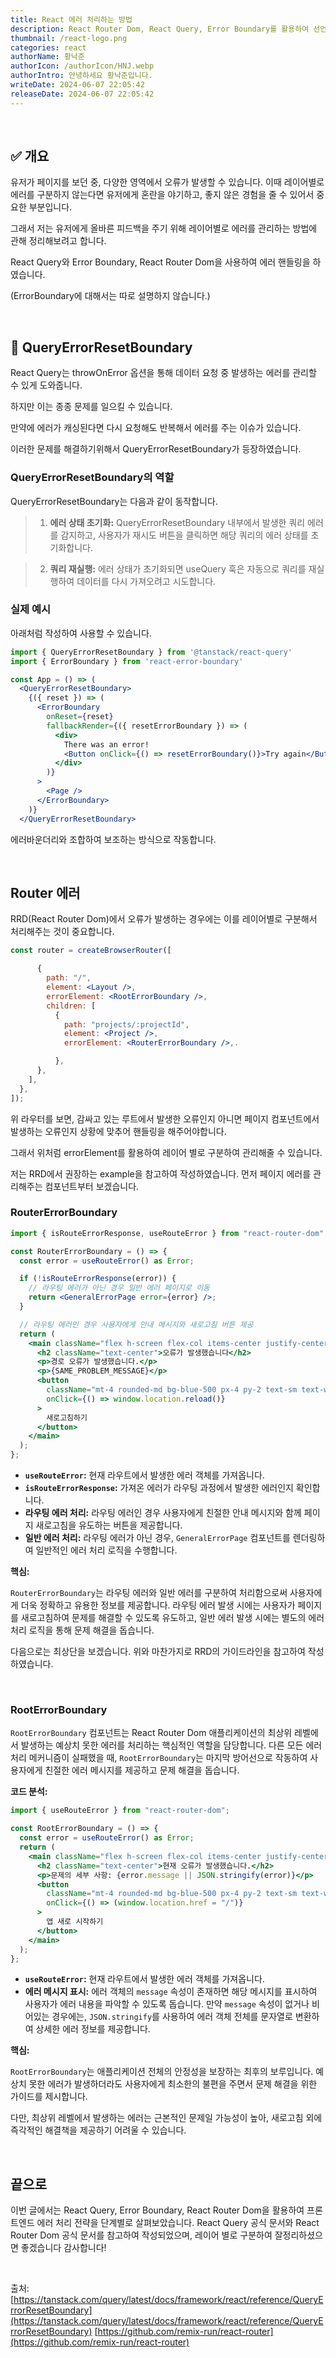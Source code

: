 ```yaml
---
title: React 에러 처리하는 방법
description: React Router Dom, React Query, Error Boundary를 활용하여 선언적으로 에러 관리하는 법에 대해 정리하였습니다.
thumbnail: /react-logo.png
categories: react
authorName: 황낙준
authorIcon: /authorIcon/HNJ.webp
authorIntro: 안녕하세요 황낙준입니다.
writeDate: 2024-06-07 22:05:42
releaseDate: 2024-06-07 22:05:42
---
```


<br/>

## ✅ 개요

유저가 페이지를 보던 중, 다양한 영역에서 오류가 발생할 수 있습니다.
이때 레이어별로 에러를 구분하지 않는다면 유저에게 혼란을 야기하고, 좋지 않은 경험을 줄 수 있어서 중요한 부분입니다.

그래서 저는 유저에게 올바른 피드백을 주기 위해 레이어별로 에러를 관리하는 방법에 관해 정리해보려고 합니다.

React Query와 Error Boundary, React Router Dom을 사용하여 에러 핸들링을 하였습니다.

(ErrorBoundary에 대해서는 따로 설명하지 않습니다.)

<br/>

## 🙌 QueryErrorResetBoundary

React Query는 throwOnError 옵션을 통해 데이터 요청 중 발생하는 에러를 관리할 수 있게 도와줍니다.

하지만 이는 종종 문제를 일으킬 수 있습니다.

만약에 에러가 캐싱된다면 다시 요청해도 반복해서 에러를 주는 이슈가 있습니다.

이러한 문제를 해결하기위해서 QueryErrorResetBoundary가 등장하였습니다.

### QueryErrorResetBoundary의 역할
QueryErrorResetBoundary는 다음과 같이 동작합니다.

> 1. **에러 상태 초기화:**
QueryErrorResetBoundary 내부에서 발생한 쿼리 에러를 감지하고, 사용자가 재시도 버튼을 클릭하면 해당 쿼리의 에러 상태를 초기화합니다.

> 2. **쿼리 재실행:**
에러 상태가 초기화되면 useQuery 훅은 자동으로 쿼리를 재실행하여 데이터를 다시 가져오려고 시도합니다.



### 실제 예시
아래처럼 작성하여 사용할 수 있습니다.

```jsx
import { QueryErrorResetBoundary } from '@tanstack/react-query'
import { ErrorBoundary } from 'react-error-boundary'

const App = () => (
  <QueryErrorResetBoundary>
    {({ reset }) => (
      <ErrorBoundary
        onReset={reset}
        fallbackRender={({ resetErrorBoundary }) => (
          <div>
            There was an error!
            <Button onClick={() => resetErrorBoundary()}>Try again</Button>
          </div>
        )}
      >
        <Page />
      </ErrorBoundary>
    )}
  </QueryErrorResetBoundary>
  ```

에러바운더리와 조합하여 보조하는 방식으로 작동합니다.

<br/>

## Router 에러

RRD(React Router Dom)에서 오류가 발생하는 경우에는 이를 레이어별로 구분해서 처리해주는 것이 중요합니다.


```jsx
const router = createBrowserRouter([

      {
   		path: "/",
    	element: <Layout />,
        errorElement: <RootErrorBoundary />,
        children: [
          {
            path: "projects/:projectId",
            element: <Project />,
            errorElement: <RouterErrorBoundary />,.

          },
      },
    ],
  },
]);
```

위 라우터를 보면, 감싸고 있는 루트에서 발생한 오류인지
아니면 페이지 컴포넌트에서 발생하는 오류인지 상황에 맞추어 핸들링을 해주어야합니다.

그래서 위처럼 errorElement를 활용하여 레이어 별로 구분하여 관리해줄 수 있습니다.

저는 RRD에서 권장하는 example을 참고하여 작성하였습니다.
먼저 페이지 에러를 관리해주는 컴포넌트부터 보겠습니다.

### RouterErrorBoundary

```jsx
import { isRouteErrorResponse, useRouteError } from "react-router-dom";

const RouterErrorBoundary = () => {
  const error = useRouteError() as Error;

  if (!isRouteErrorResponse(error)) {
    // 라우팅 에러가 아닌 경우 일반 에러 페이지로 이동
    return <GeneralErrorPage error={error} />;
  }

  // 라우팅 에러인 경우 사용자에게 안내 메시지와 새로고침 버튼 제공
  return (
    <main className="flex h-screen flex-col items-center justify-center">
      <h2 className="text-center">오류가 발생했습니다</h2>
      <p>경로 오류가 발생했습니다.</p>
      <p>{SAME_PROBLEM_MESSAGE}</p>
      <button
        className="mt-4 rounded-md bg-blue-500 px-4 py-2 text-sm text-white transition-colors hover:bg-blue-400"
        onClick={() => window.location.reload()}
      >
        새로고침하기
      </button>
    </main>
  );
};
```

* **`useRouteError`:** 현재 라우트에서 발생한 에러 객체를 가져옵니다.
* **`isRouteErrorResponse`:** 가져온 에러가 라우팅 과정에서 발생한 에러인지 확인합니다.
* **라우팅 에러 처리:** 라우팅 에러인 경우 사용자에게 친절한 안내 메시지와 함께 페이지 새로고침을 유도하는 버튼을 제공합니다.
* **일반 에러 처리:** 라우팅 에러가 아닌 경우, `GeneralErrorPage` 컴포넌트를 렌더링하여 일반적인 에러 처리 로직을 수행합니다.

**핵심:**

`RouterErrorBoundary`는 라우팅 에러와 일반 에러를 구분하여 처리함으로써 사용자에게 더욱 정확하고 유용한 정보를 제공합니다.
라우팅 에러 발생 시에는 사용자가 페이지를 새로고침하여 문제를 해결할 수 있도록 유도하고, 일반 에러 발생 시에는 별도의 에러 처리 로직을 통해 문제 해결을 돕습니다.

다음으로는 최상단을 보겠습니다.
위와 마찬가지로 RRD의 가이드라인을 참고하여 작성하였습니다.

<br/>

### RootErrorBoundary

`RootErrorBoundary` 컴포넌트는 React Router Dom 애플리케이션의 최상위 레벨에서 발생하는 예상치 못한 에러를 처리하는 핵심적인 역할을 담당합니다.
다른 모든 에러 처리 메커니즘이 실패했을 때, `RootErrorBoundary`는 마지막 방어선으로 작동하여 사용자에게 친절한 에러 메시지를 제공하고 문제 해결을 돕습니다.

**코드 분석:**

```jsx
import { useRouteError } from "react-router-dom";

const RootErrorBoundary = () => {
  const error = useRouteError() as Error;
  return (
    <main className="flex h-screen flex-col items-center justify-center">
      <h2 className="text-center">현재 오류가 발생했습니다.</h2>
      <p>문제의 세부 사항: {error.message || JSON.stringify(error)}</p>
      <button
        className="mt-4 rounded-md bg-blue-500 px-4 py-2 text-sm text-white transition-colors hover:bg-blue-400"
        onClick={() => (window.location.href = "/")}
      >
        앱 새로 시작하기
      </button>
    </main>
  );
};
```
* **`useRouteError`:** 현재 라우트에서 발생한 에러 객체를 가져옵니다.
* **에러 메시지 표시:** 에러 객체의 `message` 속성이 존재하면 해당 메시지를 표시하여 사용자가 에러 내용을 파악할 수 있도록 돕습니다.
만약 `message` 속성이 없거나 비어있는 경우에는, `JSON.stringify`를 사용하여 에러 객체 전체를 문자열로 변환하여 상세한 에러 정보를 제공합니다.

**핵심:**

`RootErrorBoundary`는 애플리케이션 전체의 안정성을 보장하는 최후의 보루입니다. 예상치 못한 에러가 발생하더라도 사용자에게 최소한의 불편을 주면서 문제 해결을 위한 가이드를 제시합니다.

다만, 최상위 레벨에서 발생하는 에러는 근본적인 문제일 가능성이 높아, 새로고침 외에 즉각적인 해결책을 제공하기 어려울 수 있습니다.

<br/>


## 끝으로

이번 글에서는 React Query, Error Boundary, React Router Dom을 활용하여 프론트엔드 에러 처리 전략을 단계별로 살펴보았습니다.
React Query 공식 문서와 React Router Dom 공식 문서를 참고하여 작성되었으며, 레이어 별로 구분하여 잘정리하셨으면 좋겠습니다 감사합니다!

<br/>


출처:
[https://tanstack.com/query/latest/docs/framework/react/reference/QueryErrorResetBoundary](https://tanstack.com/query/latest/docs/framework/react/reference/QueryErrorResetBoundary)
[https://github.com/remix-run/react-router](https://github.com/remix-run/react-router)